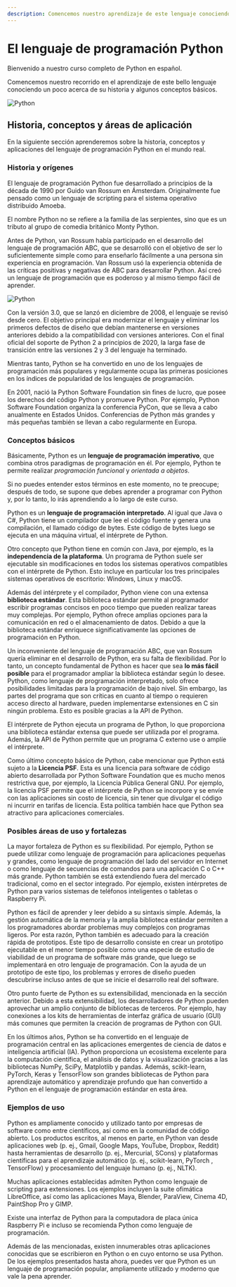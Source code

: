 ```yaml
---
description: Comencemos nuestro aprendizaje de este lenguaje conociendo un poco acerca de su historia y algunos conceptos básicos.
---
```


# El lenguaje de programación Python

Bienvenido a nuestro curso completo de Python en español.

Comencemos nuestro recorrido en el aprendizaje de este bello lenguaje conociendo un poco acerca de su historia y algunos conceptos básicos.

![Python](/assets/python/python.png)

## Historia, conceptos y áreas de aplicación

En la siguiente sección aprenderemos sobre la historia, conceptos y aplicaciones del lenguaje de programación Python en el mundo real.

### Historia y orígenes

El lenguaje de programación Python fue desarrollado a principios de la década de 1990 por Guido van Rossum en Ámsterdam. Originalmente fue pensado como un lenguaje de scripting para el sistema operativo distribuido Amoeba.

<Callout type="info" emoji="👋">
  El nombre Python no se refiere a la familia de las serpientes, sino que es un tributo al grupo de comedia británico Monty Python.
</Callout>

Antes de Python, van Rossum había participado en el desarrollo del lenguaje de programación ABC, que se desarrolló con el objetivo de ser lo suficientemente simple como para enseñarlo fácilmente a una persona sin experiencia en programación. Van Rossum usó la experiencia obtenida de las críticas positivas y negativas de ABC para desarrollar Python. Así creó un lenguaje de programación que es poderoso y al mismo tiempo fácil de aprender.

![Python](/assets/python/guido-van-rossum.jpg)

Con la versión 3.0, que se lanzó en diciembre de 2008, el lenguaje se revisó desde cero. El objetivo principal era modernizar el lenguaje y eliminar los primeros defectos de diseño que debían mantenerse en versiones anteriores debido a la compatibilidad con versiones anteriores. Con el final oficial del soporte de Python 2 a principios de 2020, la larga fase de transición entre las versiones 2 y 3 del lenguaje ha terminado.

Mientras tanto, Python se ha convertido en uno de los lenguajes de programación más populares y regularmente ocupa las primeras posiciones en los índices de popularidad de los lenguajes de programación.

En 2001, nació la Python Software Foundation sin fines de lucro, que posee los derechos del código Python y promueve Python. Por ejemplo, Python Software Foundation organiza la conferencia PyCon, que se lleva a cabo anualmente en Estados Unidos. Conferencias de Python más grandes y más pequeñas también se llevan a cabo regularmente en Europa.

### Conceptos básicos

Básicamente, Python es un **lenguaje de programación imperativo**, que combina otros paradigmas de programación en él. Por ejemplo, Python te permite realizar *programación funcional* y *orientada a objetos*. 

<Callout>
  Si no puedes entender estos términos en este momento, no te preocupe; después de todo, se supone que debes aprender a programar con Python y, por lo tanto, lo irás aprendiendo a lo largo de este curso.
</Callout>

Python es un **lenguaje de programación interpretado**. Al igual que Java o C#, Python tiene un compilador que lee el código fuente y genera una compilación, el llamado código de bytes. Este código de bytes luego se ejecuta en una máquina virtual, el intérprete de Python.

Otro concepto que Python tiene en común con Java, por ejemplo, es la **independencia de la plataforma**. Un programa de Python suele ser ejecutable sin modificaciones en todos los sistemas operativos compatibles con el intérprete de Python. Esto incluye en particular los tres principales sistemas operativos de escritorio: Windows, Linux y macOS.

Además del intérprete y el compilador, Python viene con una extensa **biblioteca estándar**. Esta biblioteca estándar permite al programador escribir programas concisos en poco tiempo que pueden realizar tareas muy complejas. Por ejemplo, Python ofrece amplias opciones para la comunicación en red o el almacenamiento de datos. Debido a que la biblioteca estándar enriquece significativamente las opciones de programación en Python.

Un inconveniente del lenguaje de programación ABC, que van Rossum quería eliminar en el desarrollo de Python, era su falta de flexibilidad. Por lo tanto, un concepto fundamental de Python es hacer que sea **lo más fácil posible** para el programador ampliar la biblioteca estándar según lo desee. Python, como lenguaje de programación interpretado, solo ofrece posibilidades limitadas para la programación de bajo nivel. Sin embargo, las partes del programa que son críticas en cuanto al tiempo o requieren acceso directo al hardware, pueden implementarse extensiones en C sin ningún problema. Esto es posible gracias a la API de Python.

El intérprete de Python ejecuta un programa de Python, lo que proporciona una biblioteca estándar extensa que puede ser utilizada por el programa. Además, la API de Python permite que un programa C externo use o amplíe el intérprete.

Como último concepto básico de Python, cabe mencionar que Python está sujeto a la **Licencia PSF**. Esta es una licencia para software de código abierto desarrollada por Python Software Foundation que es mucho menos restrictiva que, por ejemplo, la Licencia Pública General GNU. Por ejemplo, la licencia PSF permite que el intérprete de Python se incorpore y se envíe con las aplicaciones sin costo de licencia, sin tener que divulgar el código ni incurrir en tarifas de licencia. Esta política también hace que Python sea atractivo para aplicaciones comerciales.

### Posibles áreas de uso y fortalezas

La mayor fortaleza de Python es su flexibilidad. Por ejemplo, Python se puede utilizar como lenguaje de programación para aplicaciones pequeñas y grandes, como lenguaje de programación del lado del servidor en Internet o como lenguaje de secuencias de comandos para una aplicación C o C++ más grande. Python también se está extendiendo fuera del mercado tradicional, como en el sector integrado. Por ejemplo, existen intérpretes de Python para varios sistemas de teléfonos inteligentes o tabletas o Raspberry Pi.

Python es fácil de aprender y leer debido a su sintaxis simple. Además, la gestión automática de la memoria y la amplia biblioteca estándar permiten a los programadores abordar problemas muy complejos con programas ligeros. Por esta razón, Python también es adecuado para la creación rápida de prototipos. Este tipo de desarrollo consiste en crear un prototipo ejecutable en el menor tiempo posible como una especie de estudio de viabilidad de un programa de software más grande, que luego se implementará en otro lenguaje de programación. Con la ayuda de un prototipo de este tipo, los problemas y errores de diseño pueden descubrirse incluso antes de que se inicie el desarrollo real del software.

Otro punto fuerte de Python es su extensibilidad, mencionada en la sección anterior. Debido a esta extensibilidad, los desarrolladores de Python pueden aprovechar un amplio conjunto de bibliotecas de terceros. Por ejemplo, hay conexiones a los kits de herramientas de interfaz gráfica de usuario (GUI) más comunes que permiten la creación de programas de Python con GUI.

En los últimos años, Python se ha convertido en el lenguaje de programación central en las aplicaciones emergentes de ciencia de datos e inteligencia artificial (IA). Python proporciona un ecosistema excelente para la computación científica, el análisis de datos y la visualización gracias a las bibliotecas NumPy, SciPy, Matplotlib y pandas. Además, scikit-learn, PyTorch, Keras y TensorFlow son grandes bibliotecas de Python para aprendizaje automático y aprendizaje profundo que han convertido a Python en el lenguaje de programación estándar en esta área.

### Ejemplos de uso

Python es ampliamente conocido y utilizado tanto por empresas de software como entre científicos, así como en la comunidad de código abierto. Los productos escritos, al menos en parte, en Python van desde aplicaciones web (p. ej., Gmail, Google Maps, YouTube, Dropbox, Reddit) hasta herramientas de desarrollo (p. ej., Mercurial, SCons) y plataformas científicas para el aprendizaje automático (p. ej., scikit-learn, PyTorch , TensorFlow) y procesamiento del lenguaje humano (p. ej., NLTK).

Muchas aplicaciones establecidas admiten Python como lenguaje de scripting para extensiones. Los ejemplos incluyen la suite ofimática LibreOffice, así como las aplicaciones Maya, Blender, ParaView, Cinema 4D, PaintShop Pro y GIMP.

Existe una interfaz de Python para la computadora de placa única Raspberry Pi e incluso se recomienda Python como lenguaje de programación.

Además de las mencionadas, existen innumerables otras aplicaciones conocidas que se escribieron en Python o en cuyo entorno se usa Python. De los ejemplos presentados hasta ahora, puedes ver que Python es un lenguaje de programación popular, ampliamente utilizado y moderno que vale la pena aprender.